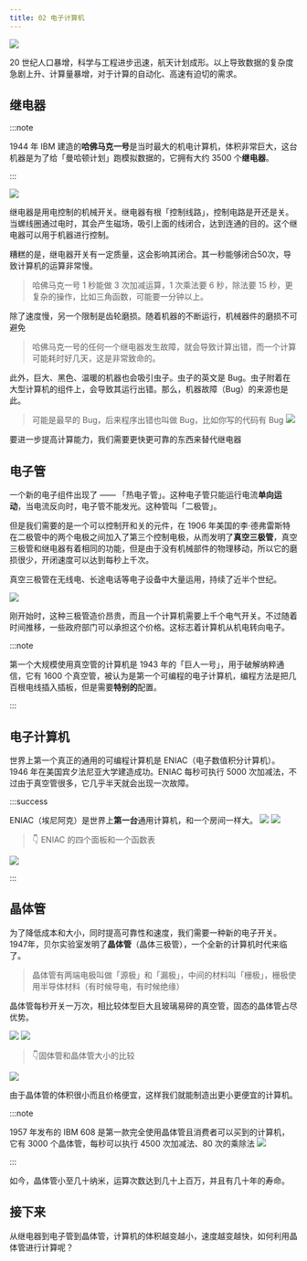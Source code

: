 ```yaml
---
title: 02 电子计算机
---
```


![](./目录.jpg)

<BVideo src="BV1EW411u7th" p="2" />

20 世纪人口暴增，科学与工程进步迅速，航天计划成形。以上导致数据的复杂度急剧上升、计算量暴增，对于计算的自动化、高速有迫切的需求。

## 继电器

:::note

1944 年 IBM 建造的**哈佛马克一号**是当时最大的机电计算机，体积非常巨大，这台机器是为了给「曼哈顿计划」跑模拟数据的，它拥有大约 3500 个**继电器**。

:::

![](./继电器.jpg)

继电器是用电控制的机械开关。继电器有根「控制线路」，控制电路是开还是关。当螺线圈通过电时，其会产生磁场，吸引上面的线闭合，达到连通的目的。这个继电器可以用于机器进行控制。

糟糕的是，继电器开关有一定质量，这会影响其闭合。其一秒能够闭合50次，导致计算机的运算非常慢。

> 哈佛马克一号 1 秒能做 3 次加减运算，1 次乘法要 6 秒，除法要 15 秒，更复杂的操作，比如三角函数，可能要一分钟以上。

除了速度慢，另一个限制是齿轮磨损。随着机器的不断运行，机械器件的磨损不可避免

> 哈佛马克一号的任何一个继电器发生故障，就会导致计算出错，而一个计算可能耗时好几天，这是非常致命的。

此外，巨大、黑色、温暖的机器也会吸引虫子。虫子的英文是 Bug。虫子附着在大型计算机的组件上，会导致其运行出错。那么，机器故障（Bug）的来源也是此。

> 可能是最早的 Bug，后来程序出错也叫做 Bug，比如你写的代码有 Bug
![](./bug.jpg)

要进一步提高计算能力，我们需要更快更可靠的东西来替代继电器

## 电子管

一个新的电子组件出现了 —— 「热电子管」。这种电子管只能运行电流**单向运动**，当电流反向时，电子管不能发光。这种管叫「二极管」。

但是我们需要的是一个可以控制开和关的元件，在 1906 年美国的李·德弗雷斯特在二极管中的两个电极之间加入了第三个控制电极，从而发明了**真空三极管**，真空三极管和继电器有着相同的功能，但是由于没有机械部件的物理移动，所以它的磨损很少，开闭速度可以达到每秒上千次。

真空三极管在无线电、长途电话等电子设备中大量运用，持续了近半个世纪。

![](./三极管.jpg)

刚开始时，这种三极管造价昂贵，而且一个计算机需要上千个电气开关。不过随着时间推移，一些政府部门可以承担这个价格。这标志着计算机从机电转向电子。

:::note

第一个大规模使用真空管的计算机是 1943 年的「巨人一号」，用于破解纳粹通信，它有 1600 个真空管，被认为是第一个可编程的电子计算机，编程方法是把几百根电线插入插板，但是需要**特别的**配置。

:::

## 电子计算机

世界上第一个真正的通用的可编程计算机是 ENIAC（电子数值积分计算机）。1946 年在美国宾夕法尼亚大学建造成功。ENIAC 每秒可执行 5000 次加减法，不过由于真空管很多，它几乎半天就会出现一次故障。

:::success

ENIAC（埃尼阿克）是世界上**第一台**通用计算机，和一个房间一样大。
![](./eniac1.jpg)
![](./eniac3.jpg)
> 👇 ENIAC 的四个面板和一个函数表

![](./eniac2.jpg)

:::

## 晶体管

为了降低成本和大小，同时提高可靠性和速度，我们需要一种新的电子开关。1947年，贝尔实验室发明了**晶体管**（晶体三极管），一个全新的计算机时代来临了。

> 晶体管有两端电极叫做「源极」和「漏极」，中间的材料叫「栅极」，栅极使用半导体材料（有时候导电，有时候绝缘）

晶体管每秒开关一万次，相比较体型巨大且玻璃易碎的真空管，固态的晶体管占尽优势。

![](./晶体管.jpg)
![](./晶体管2.jpg)
> 👇固体管和晶体管大小的比较

![](./晶体管3.jpg)

由于晶体管的体积很小而且价格便宜，这样我们就能制造出更小更便宜的计算机。

:::note

1957 年发布的 IBM 608 是第一款完全使用晶体管且消费者可以买到的计算机，它有 3000 个晶体管，每秒可以执行 4500 次加减法、80 次的乘除法
![](./IBM608.jpg)

:::

如今，晶体管小至几十纳米，运算次数达到几十上百万，并且有几十年的寿命。

## 接下来

从继电器到电子管到晶体管，计算机的体积越变越小，速度越变越快，如何利用晶体管进行计算呢？